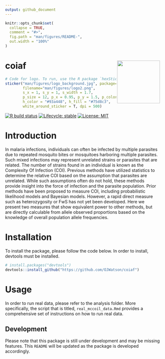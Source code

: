 ```yaml
---
output: github_document
---
```


<!-- README.md is generated from README.Rmd. Please edit that file -->

```r
knitr::opts_chunk$set(
  collapse = TRUE,
  comment = "#>",
  fig.path = "man/figures/README-",
  out.width = "100%"
)
```

# coiaf <a href='https://github.com/OJWatson/coiaf'><img src='man/figures/logo_v2_light_green.png' align="right" height="139" /></a>

```r
# Code for logo. To run, use the R package `hexSticker`
sticker("man/figures/logo_background.jpg", package="coiaf", 
        filename="man/figures/logo2.png", 
        s_x = 1, s_y = 1, s_width = 1.7,
        p_size = 12, p_x = 0.95, p_y = 1.5, p_color = "#fdead4",
        h_color = "#93a448", h_fill = "#75d8c3",
        white_around_sticker = T, dpi = 500)
```

<!-- badges: start -->
[![R build status](https://github.com/OJWatson/coiaf/workflows/R-CMD-check/badge.svg)](https://github.com/OJWatson/coiaf/actions)
[![Lifecycle: stable](https://img.shields.io/badge/lifecycle-stable-brightgreen.svg)](https://www.tidyverse.org/lifecycle/#stable)
[![License: MIT](https://img.shields.io/badge/License-MIT-yellow.svg)](https://opensource.org/licenses/MIT)
<!-- badges: end -->

# Introduction
In malaria infections, individuals can often be infected by multiple parasites due to repeated mosquito bites or mosquitoes harboring multiple parasites. Such mixed infections may represent unrelated strains or parasites that are related. The number of strains found in an individual is known as the Complexity Of Infection (COI). Previous methods have utilized statistics to determine the relative COI based on the assumption that parasites are unrelated. While such assumptions often do not hold, these methods provide insight into the force of infection and the parasite population. Prior methods have been proposed to measure COI, including probabilistic likelihood models and Bayesian models. However, a rapid direct measure such as heterozygosity or FwS has not yet been developed. Here we present two measures that show equivalent power to other methods, but are directly calculable from allele observed proportions based on the knowledge of overall population allele frequencies.  

# Installation
To install the package, please follow the code below. In order to install,
devtools must be installed.
```r
# install.packages("devtools")
devtools::install_github("https://github.com/OJWatson/coiaf")
```

# Usage
In order to run real data, please refer to the analysis folder. 
More specifically, the script that is titled, `real_mccoil_data.Rmd` provides
a comprehensive set of instructions on how to run real data.

## Development
Please note that this package is still under development and may be missing 
features. This `README` will be updated as the package is developed accordingly.
